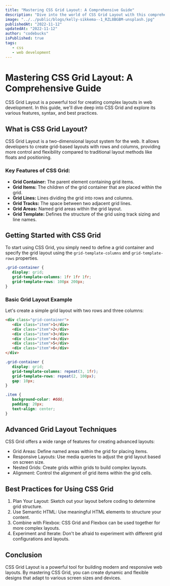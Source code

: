 ```yaml
---
title: "Mastering CSS Grid Layout: A Comprehensive Guide"
description: "Dive into the world of CSS Grid Layout with this comprehensive guide. Learn how to create responsive and dynamic layouts using CSS Grid, and explore various examples and best practices for building modern web interfaces."
image: "../../public/blogs/kelly-sikkema--1_RZL8BGBM-unsplash.jpg"
publishedAt: "2022-11-12"
updatedAt: "2022-11-12"
author: "codebucks"
isPublished: true
tags:
   - css
   - web development
---
```


# Mastering CSS Grid Layout: A Comprehensive Guide

CSS Grid Layout is a powerful tool for creating complex layouts in web development. In this guide, we'll dive deep into CSS Grid and explore its various features, syntax, and best practices.

## What is CSS Grid Layout?

CSS Grid Layout is a two-dimensional layout system for the web. It allows developers to create grid-based layouts with rows and columns, providing more control and flexibility compared to traditional layout methods like floats and positioning.

### Key Features of CSS Grid:

-  **Grid Container:** The parent element containing grid items.
-  **Grid Items:** The children of the grid container that are placed within the grid.
-  **Grid Lines:** Lines dividing the grid into rows and columns.
-  **Grid Tracks:** The space between two adjacent grid lines.
-  **Grid Areas:** Named grid areas within the grid layout.
-  **Grid Template:** Defines the structure of the grid using track sizing and line names.

## Getting Started with CSS Grid

To start using CSS Grid, you simply need to define a grid container and specify the grid layout using the `grid-template-columns` and `grid-template-rows` properties.

```css
.grid-container {
   display: grid;
   grid-template-columns: 1fr 1fr 1fr;
   grid-template-rows: 100px 200px;
}
```

### Basic Grid Layout Example

Let's create a simple grid layout with two rows and three columns:

```html
<div class="grid-container">
   <div class="item">1</div>
   <div class="item">2</div>
   <div class="item">3</div>
   <div class="item">4</div>
   <div class="item">5</div>
   <div class="item">6</div>
</div>
```

```css
.grid-container {
   display: grid;
   grid-template-columns: repeat(3, 1fr);
   grid-template-rows: repeat(2, 100px);
   gap: 10px;
}

.item {
   background-color: #ddd;
   padding: 20px;
   text-align: center;
}
```

## Advanced Grid Layout Techniques

CSS Grid offers a wide range of features for creating advanced layouts:

-  Grid Areas: Define named areas within the grid for placing items.
-  Responsive Layouts: Use media queries to adjust the grid layout based on screen size.
-  Nested Grids: Create grids within grids to build complex layouts.
-  Alignment: Control the alignment of grid items within the grid cells.

## Best Practices for Using CSS Grid

1. Plan Your Layout: Sketch out your layout before coding to determine grid structure.
2. Use Semantic HTML: Use meaningful HTML elements to structure your content.
3. Combine with Flexbox: CSS Grid and Flexbox can be used together for more complex layouts.
4. Experiment and Iterate: Don't be afraid to experiment with different grid configurations and layouts.

## Conclusion

CSS Grid Layout is a powerful tool for building modern and responsive web layouts. By mastering CSS Grid, you can create dynamic and flexible designs that adapt to various screen sizes and devices.
